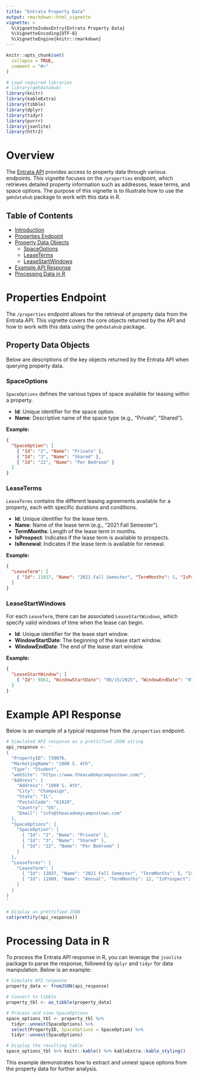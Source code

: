 ```yaml
---
title: "Entrata Property Data"
output: rmarkdown::html_vignette
vignette: >
  %\VignetteIndexEntry{Entrata Property Data}
  %\VignetteEncoding{UTF-8}
  %\VignetteEngine{knitr::rmarkdown}
---
```


```r
knitr::opts_chunk$set(
  collapse = TRUE,
  comment = "#>"
)
```

```r
# Load required libraries
# library(gmhdatahub)
library(knitr)
library(kableExtra)
library(tibble)
library(dplyr)
library(tidyr)
library(purrr)
library(jsonlite)
library(httr2)
```

# Overview

The [Entrata API](https://gmhcommunities.entrata.com/api/v1/documentation) provides access to property data through various endpoints. This vignette focuses on the `/properties` endpoint, which retrieves detailed property information such as addresses, lease terms, and space options. The purpose of this vignette is to illustrate how to use the `gmhdatahub` package to work with this data in R.

## Table of Contents

- [Introduction](#overview)
- [Properties Endpoint](#properties-endpoint)
- [Property Data Objects](#property-data-objects)
  - [SpaceOptions](#spaceoptions)
  - [LeaseTerms](#leaseterms)
  - [LeaseStartWindows](#leasestartwindows)
- [Example API Response](#example-api-response)
- [Processing Data in R](#processing-data-in-r)

# Properties Endpoint

The `/properties` endpoint allows for the retrieval of property data from the Entrata API. This vignette covers the core objects returned by the API and how to work with this data using the `gmhdatahub` package.

## Property Data Objects

Below are descriptions of the key objects returned by the Entrata API when querying property data.

### SpaceOptions

`SpaceOptions` defines the various types of space available for leasing within a property.

- **Id**: Unique identifier for the space option.
- **Name**: Descriptive name of the space type (e.g., "Private", "Shared").

**Example:**

```json
{
  "SpaceOption": [
    { "Id": "2", "Name": "Private" },
    { "Id": "3", "Name": "Shared" },
    { "Id": "22", "Name": "Per Bedroom" }
  ]
}
```

### LeaseTerms

`LeaseTerms` contains the different leasing agreements available for a property, each with specific durations and conditions.

- **Id**: Unique identifier for the lease term.
- **Name**: Name of the lease term (e.g., "2021 Fall Semester").
- **TermMonths**: Length of the lease term in months.
- **IsProspect**: Indicates if the lease term is available to prospects.
- **IsRenewal**: Indicates if the lease term is available for renewal.

**Example:**

```json
{
  "LeaseTerm": [
    { "Id": 11037, "Name": "2021 Fall Semester", "TermMonths": 5, "IsProspect": true, "IsRenewal": true }
  ]
}
```

### LeaseStartWindows

For each `LeaseTerm`, there can be associated `LeaseStartWindows`, which specify valid windows of time when the lease can begin.

- **Id**: Unique identifier for the lease start window.
- **WindowStartDate**: The beginning of the lease start window.
- **WindowEndDate**: The end of the lease start window.

**Example:**

```json
{
  "LeaseStartWindow": [
    { "Id": 9861, "WindowStartDate": "08/15/2025", "WindowEndDate": "07/30/2026" }
  ]
}
```

# Example API Response

Below is an example of a typical response from the `/properties` endpoint.

```r
# Simulated API response as a prettified JSON string
api_response <- '
{
  "PropertyID": 739076,
  "MarketingName": "1008 S. 4th",
  "Type": "Student",
  "webSite": "https://www.theacademycampustown.com/",
  "Address": {
    "Address": "1008 S. 4th",
    "City": "Champaign",
    "State": "IL",
    "PostalCode": "61820",
    "Country": "US",
    "Email": "info@theacademycampustown.com"
  },
  "SpaceOptions": {
    "SpaceOption": [
      { "Id": "2", "Name": "Private" },
      { "Id": "3", "Name": "Shared" },
      { "Id": "22", "Name": "Per Bedroom" }
    ]
  },
  "LeaseTerms": {
    "LeaseTerm": [
      { "Id": 11037, "Name": "2021 Fall Semester", "TermMonths": 5, "IsProspect": true, "IsRenewal": true },
      { "Id": 11909, "Name": "Annual", "TermMonths": 12, "IsProspect": true, "IsRenewal": true }
    ]
  }
}
'

# Display as prettified JSON
cat(prettify(api_response))
```

# Processing Data in R

To process the Entrata API response in R, you can leverage the `jsonlite` package to parse the response, followed by `dplyr` and `tidyr` for data manipulation. Below is an example:

```r
# Simulate API response
property_data <- fromJSON(api_response)

# Convert to tibble
property_tbl <- as_tibble(property_data)

# Process and view SpaceOptions
space_options_tbl <- property_tbl %>%
  tidyr::unnest(SpaceOptions) %>%
  select(PropertyID, SpaceOptions = SpaceOption) %>%
  tidyr::unnest(SpaceOptions)

# Display the resulting table
space_options_tbl %>% knitr::kable() %>% kableExtra::kable_styling()
```

This example demonstrates how to extract and unnest space options from the property data for further analysis.

